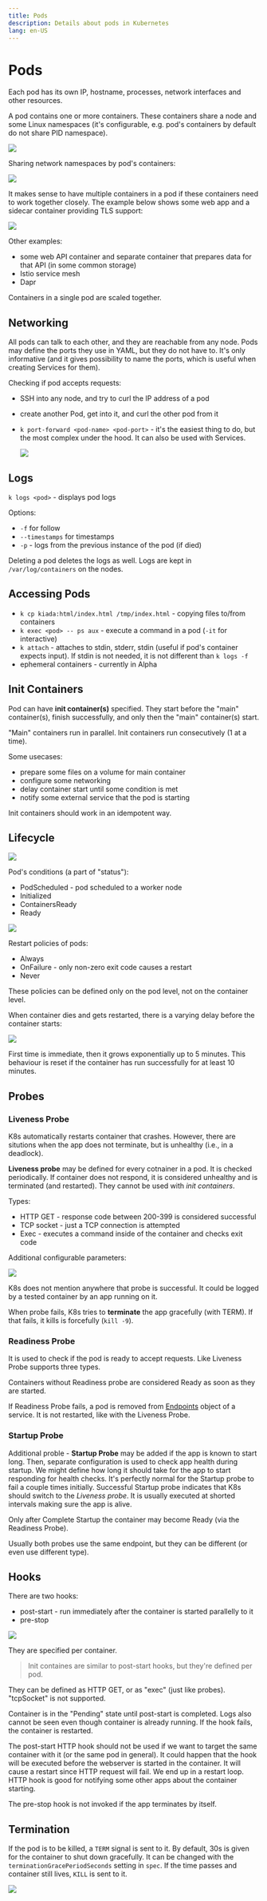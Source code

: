 ```yaml
---
title: Pods
description: Details about pods in Kubernetes
lang: en-US
---
```



# Pods

Each pod has its own IP, hostname, processes, network interfaces and other
resources.

A pod contains one or more containers. These containers share a node and some
Linux namespaces (it's configurable, e.g. pod's containers by default do not
share PID namespace).

![](https://i.imgur.com/GmKGhhn.png)

Sharing network namespaces by pod's containers:

![](https://i.imgur.com/uEDYRs9.png)

It makes sense to have multiple containers in a pod if these containers need to
work together closely. The example below shows some web app and a sidecar
container providing TLS support:

![](https://i.imgur.com/j38h4ZB.png)

Other examples:

- some web API container and separate container that prepares data for that API
  (in some common storage)
- Istio service mesh
- Dapr

Containers in a single pod are scaled together.

## Networking

All pods can talk to each other, and they are reachable from any node. Pods may
define the ports they use in YAML, but they do not have to. It's only
informative (and it gives possibility to name the ports, which is useful when
creating Services for them).

Checking if pod accepts requests:

- SSH into any node, and try to curl the IP address of a pod
- create another Pod, get into it, and curl the other pod from it
- `k port-forward <pod-name> <pod-port>` - it's the easiest thing to do, but the
  most complex under the hood. It can also be used with Services.

    ![](https://i.imgur.com/R8QArw1.png)

## Logs

`k logs <pod>` - displays pod logs

Options:

- `-f` for follow
- `--timestamps` for timestamps
- `-p` - logs from the previous instance of the pod (if died)

Deleting a pod deletes the logs as well. Logs are kept in `/var/log/containers`
on the nodes.

## Accessing Pods

- `k cp kiada:html/index.html /tmp/index.html` - copying files to/from
  containers
- `k exec <pod> -- ps aux` - execute a command in a pod (`-it` for interactive)
- `k attach` - attaches to stdin, stderr, stdin (useful if pod's container
  expects input). If stdin is not needed, it is not different than `k logs -f`
- ephemeral containers - currently in Alpha

## Init Containers

Pod can have **init container(s)** specified. They start before the "main"
container(s), finish successfully, and only then the "main" container(s) start.

"Main" containers run in parallel. Init containers run consecutively (1 at a
time).

Some usecases:

- prepare some files on a volume for main container
- configure some networking
- delay container start until some condition is met
- notify some external service that the pod is starting

Init containers should work in an idempotent way.

## Lifecycle

![](https://i.imgur.com/qF126K8.png)

Pod's conditions (a part of "status"):

- PodScheduled - pod scheduled to a worker node
- Initialized
- ContainersReady
- Ready

![](https://i.imgur.com/Yq0SLM6.png)

Restart policies of pods:

- Always
- OnFailure - only non-zero exit code causes a restart
- Never

These policies can be defined only on the pod level, not on the container level.

When container dies and gets restarted, there is a varying delay before the
container starts:

![](https://i.imgur.com/VKxVqXl.png)

First time is immediate, then it grows exponentially up to 5 minutes. This
behaviour is reset if the container has run successfully for at least 10
minutes.

## Probes

### Liveness Probe

K8s automatically restarts container that crashes. However, there are situtions
when the app does not terminate, but is unhealthy (i.e., in a deadlock).

**Liveness probe** may be defined for every cotnainer in a pod. It is checked
periodically. If container does not respond, it is considered unhealthy and is
terminated (and restarted). They cannot be used with *init containers*.

Types:

- HTTP GET - response code between 200-399 is considered successful
- TCP socket - just a TCP connection is attempted
- Exec - executes a command inside of the container and checks exit code

Additional configurable parameters:

![](https://i.imgur.com/eJjyMxt.png)

K8s does not mention anywhere that probe is successful. It could be logged by a
tested container by an app running on it.

When probe fails, K8s tries to **terminate** the app gracefully (with TERM). If that
fails, it kills is forcefully (`kill -9`).

### Readiness Probe

It is used to check if the pod is ready to accept requests. Like Liveness Probe
supports three types.

Containers without Readiness probe are considered Ready as soon as they are
started.

If Readiness Probe fails, a pod is removed from
[Endpoints](./services.md#endpoints) object of a service. It is not restarted,
like with the Liveness Probe.

### Startup Probe

Additional proble - **Startup Probe** may be added if the app is known to start
long. Then, separate configuration is used to check app health during startup.
We might define how long it should take for the app to start responding for
health checks. It's perfectly normal for the Startup probe to fail a couple
times initially. Successful Startup probe indicates that K8s should switch to
the *Liveness probe*. It is usually executed at shorted intervals making sure
the app is alive.

Only after Complete Startup the container may become Ready (via the Readiness
Probe).

Usually both probes use the same endpoint, but they can be different (or even
use different type).

## Hooks

There are two hooks:

- post-start - run immediately after the container is started parallelly to it
- pre-stop

![](https://i.imgur.com/0HjOp57.png)

They are specified per container.

> Init containes are similar to post-start hooks, but they're defined per pod.

They can be defined as HTTP GET, or as "exec" (just like probes). "tcpSocket" is
not supported.

Container is in the "Pending" state until post-start is completed. Logs also
cannot be seen even though container is already running. If the hook fails, the
container is restarted.

The post-start HTTP hook should not be used if we want to target the same
container with it (or the same pod in general). It could happen that the hook
will be executed before the webserver is started in the container. It will cause
a restart since HTTP request will fail. We end up in a restart loop. HTTP hook
is good for notifying some other apps about the container starting.

The pre-stop hook is not invoked if the app terminates by itself.

## Termination

If the pod is to be killed, a `TERM` signal is sent to it. By default, 30s is
given for the container to shut down gracefully. It can be changed with the
`terminationGracePeriodSeconds` setting in `spec`. If the time passes and
container still lives, `KILL` is sent to it.

![](https://i.imgur.com/IAZMN8c.png)
